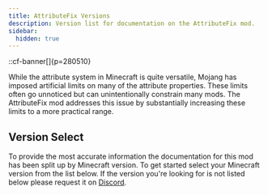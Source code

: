```yaml
---
title: AttributeFix Versions
description: Version list for documentation on the AttributeFix mod.
sidebar:
  hidden: true
---
```


::cf-banner[]{p=280510}

While the attribute system in Minecraft is quite versatile, Mojang has imposed artificial limits on many of the
attribute properties. These limits often go unnoticed but can unintentionally constrain many mods. The AttributeFix mod
addresses this issue by substantially increasing these limits to a more practical range.

## Version Select
To provide the most accurate information the documentation for this mod has been split up by Minecraft version. To get
started select your Minecraft version from the list below. If the version you're looking for is not listed below please
request it on [Discord](https://discord.darkhax.net.).

<CardGrid>
    <LinkCard title="1.20.1" href="/1.20.1/attributefix/intro"/>
</CardGrid>